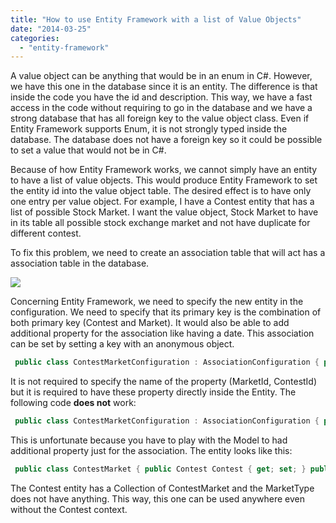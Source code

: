 ```yaml
---
title: "How to use Entity Framework with a list of Value Objects"
date: "2014-03-25"
categories: 
  - "entity-framework"
---
```


A value object can be anything that would be in an enum in C#. However, we have this one in the database since it is an entity. The difference is that inside the code you have the id and description. This way, we have a fast access in the code without requiring to go in the database and we have a strong database that has all foreign key to the value object class. Even if Entity Framework supports Enum, it is not strongly typed inside the database. The database does not have a foreign key so it could be possible to set a value that would not be in C#.

Because of how Entity Framework works, we cannot simply have an entity to have a list of value objects. This would produce Entity Framework to set the entity id into the value object table. The desired effect is to have only one entry per value object. For example, I have a Contest entity that has a list of possible Stock Market. I want the value object, Stock Market to have in its table all possible stock exchange market and not have duplicate for different contest.

To fix this problem, we need to create an association table that will act has a association table in the database.

![](images/ContestMarket-400x90.png)

Concerning Entity Framework, we need to specify the new entity in the configuration. We need to specify that its primary key is the combination of both primary key (Contest and Market). It would also be able to add additional property for the association like having a date. This association can be set by setting a key with an anonymous object.


```csharp
 public class ContestMarketConfiguration : AssociationConfiguration { public ContestMarketConfiguration(): base(Constants.SchemaNames.Contest) { this.HasKey(c => new {MarketId = c.MarketId, ContestId= c.ContestId}); } } 
```

It is not required to specify the name of the property (MarketId, ContestId) but it is required to have these property directly inside the Entity. The following code **does not** work:


```csharp
 public class ContestMarketConfiguration : AssociationConfiguration { public ContestMarketConfiguration(): base(Constants.SchemaNames.Contest) { this.HasKey(c => new {MarketId = c.Market.Id, ContestId= c.Contest.Id}); } } 
```

This is unfortunate because you have to play with the Model to had additional property just for the association. The entity looks like this:


```csharp
 public class ContestMarket { public Contest Contest { get; set; } public int ContestId { get; set; } public MarketType Market { get; set; } public int MarketId { get; set; } } 
```

The Contest entity has a Collection of ContestMarket and the MarketType does not have anything. This way, this one can be used anywhere even without the Contest context.
